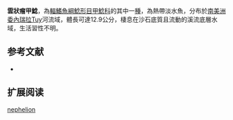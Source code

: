 {{Speciesbox
| name = 雲狀瘤甲鯰
| image = 
| image_width = 250px
| image_caption = 
| status = NE
| status_system = IUCN3.1
| genus = Cordylancistrus
| species = nephelion
| authority = Provenzano & Milani, 2006
| synonyms = 
}}

'''雲狀瘤甲鯰'''，為[[輻鰭魚綱|輻鰭魚綱]][[鯰形目|鯰形目]][[甲鯰科|甲鯰科]]的其中一[[種|種]]，為熱帶淡水魚，分布於[[南美洲|南美洲]][[委內瑞拉|委內瑞拉]]Tuy河流域，體長可達12.9公分，棲息在沙石底質且流動的溪流底層水域，生活習性不明。

==参考文献==
*{{FishBase_species|genus=Cordylancistrus|species=nephelion|year=2014|month=11}}

== 扩展阅读 ==
{{refbegin}}
{{wikispecies-inline|Cordylancistrus nephelion|雲狀瘤甲鯰}}
{{refend}}
{{Taxonbar|from=Q5677234}}

[[Category:瘤甲鯰屬|nephelion]]